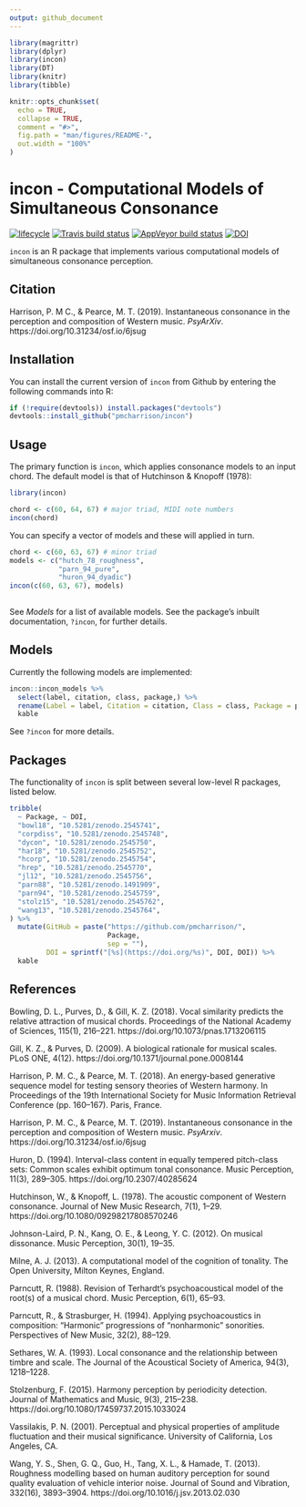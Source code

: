 ```yaml
---
output: github_document
---
```


```r
library(magrittr)
library(dplyr)
library(incon)
library(DT)
library(knitr)
library(tibble)

knitr::opts_chunk$set(
  echo = TRUE,
  collapse = TRUE,
  comment = "#>",
  fig.path = "man/figures/README-",
  out.width = "100%"
)
```

# incon - Computational Models of Simultaneous Consonance

[![lifecycle](https://img.shields.io/badge/lifecycle-maturing-blue.svg)](https://www.tidyverse.org/lifecycle/#maturing)
[![Travis build status](https://travis-ci.org/pmcharrison/incon.svg?branch=master)](https://travis-ci.org/pmcharrison/incon)
[![AppVeyor build status](https://ci.appveyor.com/api/projects/status/github/pmcharrison/incon?branch=master&svg=true)](https://ci.appveyor.com/project/pmcharrison/incon)
[![DOI](https://zenodo.org/badge/DOI/10.5281/zenodo.2545766.svg)](https://doi.org/10.5281/zenodo.2545766)

`incon` is an R package that implements various computational 
models of simultaneous consonance perception.

## Citation

Harrison, P. M C., & Pearce, M. T. (2019). 
Instantaneous consonance in the perception and composition of Western music.
*PsyArXiv*.
https://doi.org/10.31234/osf.io/6jsug

## Installation

You can install the current version of `incon` from Github
by entering the following commands into R:

``` r
if (!require(devtools)) install.packages("devtools")
devtools::install_github("pmcharrison/incon")
```

## Usage 

The primary function is `incon`, 
which applies consonance models to an input chord.
The default model is that of Hutchinson & Knopoff (1978):

```r
library(incon)

chord <- c(60, 64, 67) # major triad, MIDI note numbers
incon(chord)
```

You can specify a vector of models and these will applied in turn.

```r
chord <- c(60, 63, 67) # minor triad
models <- c("hutch_78_roughness", 
            "parn_94_pure",
            "huron_94_dyadic")
incon(c(60, 63, 67), models)
      
```

See *Models* for a list of available models.
See the package's inbuilt documentation, `?incon`, for further details.

## Models

Currently the following models are implemented:

```r
incon::incon_models %>% 
  select(label, citation, class, package,) %>% 
  rename(Label = label, Citation = citation, Class = class, Package = package) %>% 
  kable
```

See `?incon` for more details.

## Packages

The functionality of `incon` is split between several low-level R packages,
listed below.

```r
tribble(
  ~ Package, ~ DOI,
  "bowl18", "10.5281/zenodo.2545741",
  "corpdiss", "10.5281/zenodo.2545748",
  "dycon", "10.5281/zenodo.2545750",
  "har18", "10.5281/zenodo.2545752",
  "hcorp", "10.5281/zenodo.2545754",
  "hrep", "10.5281/zenodo.2545770",
  "jl12", "10.5281/zenodo.2545756",
  "parn88", "10.5281/zenodo.1491909",
  "parn94", "10.5281/zenodo.2545759",
  "stolz15", "10.5281/zenodo.2545762",
  "wang13", "10.5281/zenodo.2545764",
) %>% 
  mutate(GitHub = paste("https://github.com/pmcharrison/", 
                        Package,
                        sep = ""),
         DOI = sprintf("[%s](https://doi.org/%s)", DOI, DOI)) %>% 
  kable
```

## References

Bowling, D. L., Purves, D., & Gill, K. Z. (2018). Vocal similarity predicts the relative attraction of musical chords. Proceedings of the National Academy of Sciences, 115(1), 216–221. https://doi.org/10.1073/pnas.1713206115

Gill, K. Z., & Purves, D. (2009). A biological rationale for musical scales. PLoS ONE, 4(12). https://doi.org/10.1371/journal.pone.0008144

Harrison, P. M. C., & Pearce, M. T. (2018). An energy-based generative sequence model for testing sensory theories of Western harmony. In Proceedings of the 19th International Society for Music Information Retrieval Conference (pp. 160–167). Paris, France.

Harrison, P. M. C., & Pearce, M. T. (2019). 
Instantaneous consonance in the perception and composition of Western music. *PsyArxiv*. https://doi.org/10.31234/osf.io/6jsug

Huron, D. (1994). Interval-class content in equally tempered pitch-class sets: Common scales exhibit optimum tonal consonance. Music Perception, 11(3), 289–305. https://doi.org/10.2307/40285624

Hutchinson, W., & Knopoff, L. (1978). The acoustic component of Western consonance. Journal of New Music Research, 7(1), 1–29. https://doi.org/10.1080/09298217808570246

Johnson-Laird, P. N., Kang, O. E., & Leong, Y. C. (2012). On musical dissonance. Music Perception, 30(1), 19–35.

Milne, A. J. (2013). A computational model of the cognition of tonality. The Open University, Milton Keynes, England.

Parncutt, R. (1988). Revision of Terhardt’s psychoacoustical model of the root(s) of a musical chord. Music Perception, 6(1), 65–93.

Parncutt, R., & Strasburger, H. (1994). Applying psychoacoustics in composition: "Harmonic" progressions of “nonharmonic” sonorities. Perspectives of New Music, 32(2), 88–129.

Sethares, W. A. (1993). Local consonance and the relationship between timbre and scale. The Journal of the Acoustical Society of America, 94(3), 1218–1228.

Stolzenburg, F. (2015). Harmony perception by periodicity detection. Journal of Mathematics and Music, 9(3), 215–238. https://doi.org/10.1080/17459737.2015.1033024

Vassilakis, P. N. (2001). Perceptual and physical properties of amplitude fluctuation and their musical significance. University of California, Los Angeles, CA.

Wang, Y. S., Shen, G. Q., Guo, H., Tang, X. L., & Hamade, T. (2013). Roughness modelling based on human auditory perception for sound quality evaluation of vehicle interior noise. Journal of Sound and Vibration, 332(16), 3893–3904. https://doi.org/10.1016/j.jsv.2013.02.030
